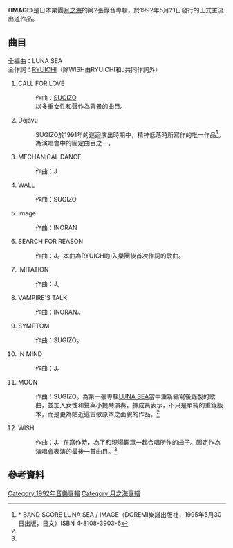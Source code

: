 {{noteTA
|1=zh-hans:乐队; zh-hant:樂團; zh-hk:樂隊;
|2=zh-hans:吉他; zh-hant:吉他; zh-hk:結他;
}}
{{Infobox Album 
| Name                  = IMAGE
| Type                  = album
| Cover                 = Image_album_cover.jpg
| Artist                = [[月之海|月之海]]
| Released              = 1992年5月21日 
| Recorded              = 
| Genre                 = [[搖滾|搖滾]]
| Length                = 54分49秒
| Label                 = MCA Victor
| Producer              = LUNA SEA
| Reviews               = 
| Chart position        = *[[Oricon|Oricon]]週排行第9名
| Certification         = 
| Last album            = [[LUNA_SEA_(專輯)|LUNA SEA]] <br>(1991年) 
| This album            = '''IMAGE'''<br> (1992年)
| Next album            = [[EDEN_(LUNA_SEA專輯)|EDEN]]<br> (1993年)
}}

《'''IMAGE'''》是日本樂團[[月之海|月之海]]的第2張錄音專輯，於1992年5月21日發行的正式主流出道作品。

==曲目==
全編曲：LUNA SEA<br>
全作詞：[[河村隆一|RYUICHI]]（除WISH由RYUICHI和J共同作詞外）

#CALL FOR LOVE
#:作曲：[[SUGIZO|SUGIZO]] <br>以多重女性和聲作為背景的曲目。
# Déjàvu 
#:SUGIZO於1991年的巡迴演出時期中，精神低落時所寫作的唯一作品<ref name="score">* BAND SCORE LUNA SEA / IMAGE（DOREMI樂譜出版社，1995年5月30日出版，日文）ISBN 4-8108-3903-6</ref>。為演唱會中的固定曲目之一。
#MECHANICAL DANCE
#:作曲：J
#WALL
#:作曲：SUGIZO
#Image
#:作曲：INORAN
#SEARCH FOR REASON
#:作曲：J。本曲為RYUICHI加入樂團後首次作詞的歌曲。 
#IMITATION
#:作曲：J。
#VAMPIRE'S TALK
#:作曲：INORAN。
#SYMPTOM 
#:作曲：SUGIZO。
#IN MIND
#:作曲：J。
#MOON
#:作曲：SUGIZO。為第一張專輯[[LUNA_SEA_(專輯)|LUNA SEA]]當中重新編寫後錄製的歌曲，並加入女性和聲與小提琴演奏。據成員表示，不只是單純的重錄版本，而是更為貼近這首歌原本之面貌的作品。<ref name="score"/>
#WISH
#:作曲：J。在寫作時，為了和現場觀眾一起合唱所作的曲子。固定作為演唱會表演的最後一首曲目。<ref name="score"/>

==參考資料==
<references/>

[[Category:1992年音樂專輯|Category:1992年音樂專輯]]
[[Category:月之海專輯|Category:月之海專輯]]


{{Japan-album-stub}}